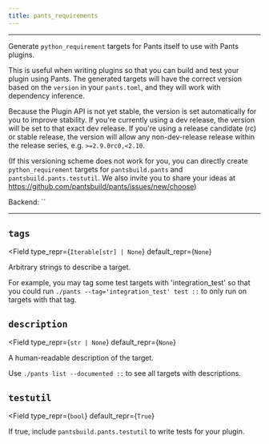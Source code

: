 ```yaml
---
title: pants_requirements
---
```



---

Generate `python_requirement` targets for Pants itself to use with Pants plugins.

This is useful when writing plugins so that you can build and test your plugin using Pants. The generated targets will have the correct version based on the `version` in your `pants.toml`, and they will work with dependency inference.

Because the Plugin API is not yet stable, the version is set automatically for you to improve stability. If you&#x27;re currently using a dev release, the version will be set to that exact dev release. If you&#x27;re using a release candidate (rc) or stable release, the version will allow any non-dev-release release within the release series, e.g. `>=2.9.0rc0,<2.10`.

(If this versioning scheme does not work for you, you can directly create `python_requirement` targets for `pantsbuild.pants` and `pantsbuild.pants.testutil`. We also invite you to share your ideas at https://github.com/pantsbuild/pants/issues/new/choose)

Backend: <span className="color--primary">``</span>

---

<span className={styles.options}>

## `tags`

<Field
    type_repr={`Iterable[str] | None`}
    default_repr={`None`}
>

Arbitrary strings to describe a target.

For example, you may tag some test targets with &#x27;integration_test&#x27; so that you could run `./pants --tag='integration_test' test ::` to only run on targets with that tag.

</Field>

## `description`

<Field
    type_repr={`str | None`}
    default_repr={`None`}
>

A human-readable description of the target.

Use `./pants list --documented ::` to see all targets with descriptions.

</Field>

## `testutil`

<Field
    type_repr={`bool`}
    default_repr={`True`}
>

If true, include `pantsbuild.pants.testutil` to write tests for your plugin.

</Field>

</span>
